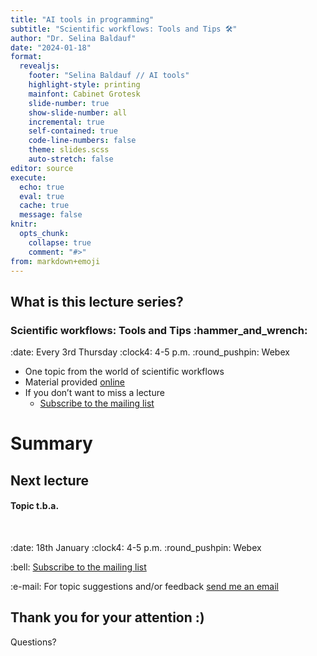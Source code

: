 ```yaml
---
title: "AI tools in programming"
subtitle: "Scientific workflows: Tools and Tips 🛠️"
author: "Dr. Selina Baldauf"
date: "2024-01-18"
format: 
  revealjs:
    footer: "Selina Baldauf // AI tools"
    highlight-style: printing
    mainfont: Cabinet Grotesk
    slide-number: true
    show-slide-number: all
    incremental: true
    self-contained: true
    code-line-numbers: false
    theme: slides.scss
    auto-stretch: false
editor: source
execute: 
  echo: true
  eval: true
  cache: true
  message: false
knitr: 
  opts_chunk: 
    collapse: true
    comment: "#>" 
from: markdown+emoji
---
```


## What is this lecture series?

### Scientific workflows: Tools and Tips :hammer_and_wrench:

::: nonincremental
:date: Every 3rd Thursday :clock4: 4-5 p.m. :round_pushpin: Webex

-   One topic from the world of scientific workflows
-   Material provided [online](https://selinazitrone.github.io/tools_and_tips/)
-   If you don't want to miss a lecture
    -   [Subscribe to the mailing list](https://lists.fu-berlin.de/listinfo/toolsAndTips)
:::

# Summary


## Next lecture

#### Topic t.b.a.

<br>

:date: 18th January :clock4: 4-5 p.m. :round_pushpin: Webex

:bell: [Subscribe to the mailing list](https://lists.fu-berlin.de/listinfo/toolsAndTips)

:e-mail: For topic suggestions and/or feedback [send me an email](mailto:selina.baldauf@fu-berlin.de)

## Thank you for your attention :)
Questions?
